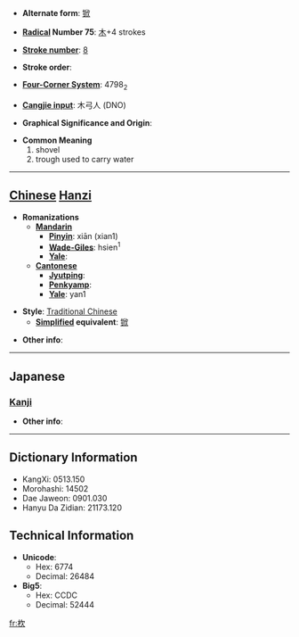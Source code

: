 * '''Alternate form''': [[锨]]

* '''[[Wiktionary:Chinese radical index| Radical]] Number 75''': [[Wiktionary:Chinese radical index 木|木]]+4 strokes

* '''[[Wiktionary:Chinese total strokes index|Stroke number]]''': [[Wiktionary:Chinese total strokes index 8|8]]

* '''Stroke order''': 

* '''[[Wiktionary:Chinese four corner index|Four-Corner System]]''': 4798<sub>2</sub>

* '''[[Wiktionary:Chinese Cangjie index|Cangjie input]]''': 木弓人 (DNO)

* '''Graphical Significance and Origin''': 

* '''Common Meaning'''
*#shovel
*# trough used to carry water


----

== [[Chinese]] [[Hanzi]] ==

* '''Romanizations'''
** '''[[Mandarin]]'''
*** '''[[Pinyin]]''': xiān (xian1)
*** '''[[Wade-Giles]]''': hsien<sup>1</sup>
*** '''[[Yale]]''': 
** '''[[Cantonese]]'''
*** '''[[Jyutping]]''':
*** '''[[Penkyamp]]''': 
*** '''[[Yale]]''': yan1

* '''Style''': [[Traditional Chinese]] 
** '''[[Simplified Chinese|Simplified]] equivalent''': [[锨]]

* '''Other info''': 

----

==Japanese==
===[[Kanji]]===
{{kanji|on readings=[[けん]] (ken), [[こん]] (kon)
|kun readings=[[すき]] (suki)
}}

* '''Other info''':  

----

== Dictionary Information ==

* KangXi: 0513.150
* Morohashi: 14502
* Dae Jaweon: 0901.030
* Hanyu Da Zidian: 21173.120

== Technical Information ==

* '''Unicode''':
** Hex: 6774
** Decimal: 26484
* '''Big5''':
** Hex: CCDC
** Decimal: 52444

[[fr:杴]]